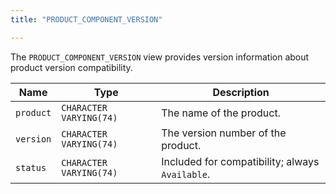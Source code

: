 ```yaml
---
title: "PRODUCT_COMPONENT_VERSION"

---
```


<div id="product_component_version" class="registered_link"></div>

The `PRODUCT_COMPONENT_VERSION` view provides version information about product version compatibility.

| Name      | Type                    | Description                                     |
| --------- | ----------------------- | ----------------------------------------------- |
| `product` | `CHARACTER VARYING(74)` | The name of the product.                        |
| `version` | `CHARACTER VARYING(74)` | The version number of the product.              |
| `status`  | `CHARACTER VARYING(74)` | Included for compatibility; always `Available`. |
